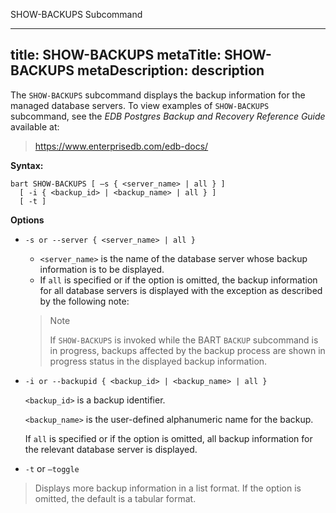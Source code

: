 <div class="index">

SHOW-BACKUPS Subcommand

</div>

---
title: SHOW-BACKUPS
metaTitle: SHOW-BACKUPS
metaDescription: description
---

The `SHOW-BACKUPS` subcommand displays the backup information for the
managed database servers. To view examples of `SHOW-BACKUPS` subcommand,
see the *EDB Postgres Backup and Recovery Reference Guide* available at:

> <https://www.enterprisedb.com/edb-docs/>

**Syntax:**

``` text
bart SHOW-BACKUPS [ –s { <server_name> | all } ]
  [ -i { <backup_id> | <backup_name> | all } ]
  [ -t ]
```

**Options**

  - `-s or --server { <server_name> | all }`
    
      - `<server_name>` is the name of the database server whose backup
        information is to be displayed.
      - If `all` is specified or if the option is omitted, the backup
        information for all database servers is displayed with the
        exception as described by the following note:
    
    > 
    > 
    > <div class="note">
    > 
    > <div class="title">
    > 
    > Note
    > 
    > </div>
    > 
    > If `SHOW-BACKUPS` is invoked while the BART `BACKUP` subcommand is
    > in progress, backups affected by the backup process are shown in
    > progress status in the displayed backup information.
    > 
    > </div>

  - `-i or --backupid { <backup_id> | <backup_name> | all }`
    
    `<backup_id>` is a backup identifier.
    
    `<backup_name>` is the user-defined alphanumeric name for the
    backup.
    
    If `all` is specified or if the option is omitted, all backup
    information for the relevant database server is displayed.

  - `-t` or `–toggle`

> Displays more backup information in a list format. If the option is
> omitted, the default is a tabular format.

